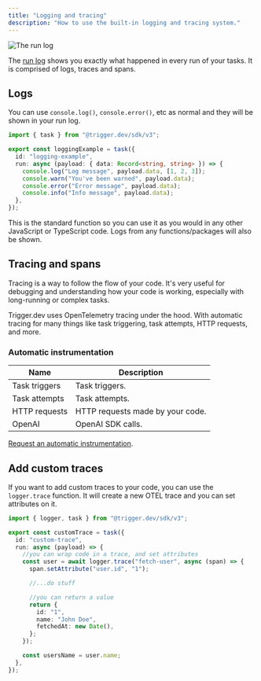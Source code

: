 ```yaml
---
title: "Logging and tracing"
description: "How to use the built-in logging and tracing system."
---
```


![The run log
  ](/images/v3/run-log.png)

The [run log](/v3/dashboard-runs) shows you exactly what happened in every run of your tasks. It is comprised of logs, traces and spans.

## Logs

You can use `console.log()`, `console.error()`, etc as normal and they will be shown in your run log.

```ts /trigger/logging.ts
import { task } from "@trigger.dev/sdk/v3";

export const loggingExample = task({
  id: "logging-example",
  run: async (payload: { data: Record<string, string> }) => {
    console.log("Log message", payload.data, [1, 2, 3]);
    console.warn("You've been warned", payload.data);
    console.error("Error message", payload.data);
    console.info("Info message", payload.data);
  },
});
```

This is the standard function so you can use it as you would in any other JavaScript or TypeScript code. Logs from any functions/packages will also be shown.

## Tracing and spans

Tracing is a way to follow the flow of your code. It's very useful for debugging and understanding how your code is working, especially with long-running or complex tasks.

Trigger.dev uses OpenTelemetry tracing under the hood. With automatic tracing for many things like task triggering, task attempts, HTTP requests, and more.

### Automatic instrumentation

| Name          | Description                      |
| ------------- | -------------------------------- |
| Task triggers | Task triggers.                   |
| Task attempts | Task attempts.                   |
| HTTP requests | HTTP requests made by your code. |
| OpenAI        | OpenAI SDK calls.                |

[Request an automatic instrumentation](https://github.com/triggerdotdev/trigger.dev/issues/new?template=instrumentation_request.yml).

## Add custom traces

If you want to add custom traces to your code, you can use the `logger.trace` function. It will create a new OTEL trace and you can set attributes on it.

```ts
import { logger, task } from "@trigger.dev/sdk/v3";

export const customTrace = task({
  id: "custom-trace",
  run: async (payload) => {
    //you can wrap code in a trace, and set attributes
    const user = await logger.trace("fetch-user", async (span) => {
      span.setAttribute("user.id", "1");

      //...do stuff

      //you can return a value
      return {
        id: "1",
        name: "John Doe",
        fetchedAt: new Date(),
      };
    });

    const usersName = user.name;
  },
});
```
